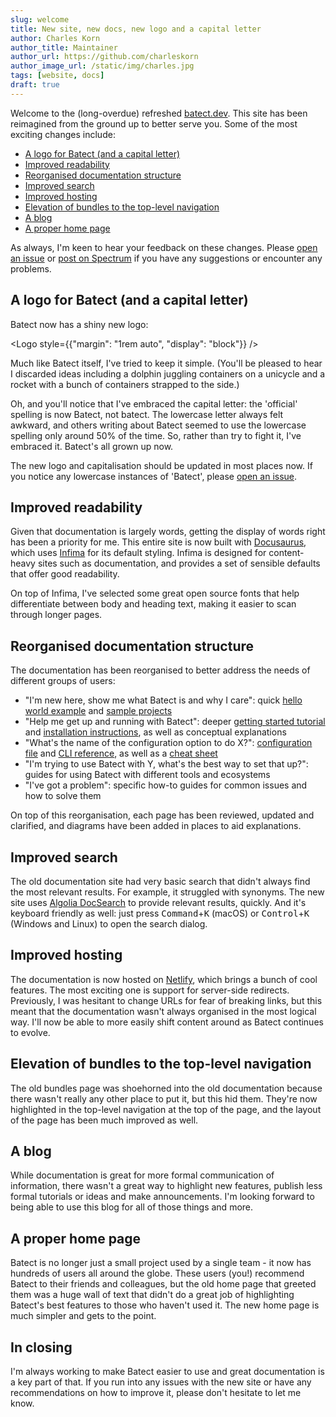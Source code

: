 ```yaml
---
slug: welcome
title: New site, new docs, new logo and a capital letter
author: Charles Korn
author_title: Maintainer
author_url: https://github.com/charleskorn
author_image_url: /static/img/charles.jpg
tags: [website, docs]
draft: true
---
```



Welcome to the (long-overdue) refreshed [batect.dev](https://batect.dev). This site has been reimagined from the ground up to
better serve you. Some of the most exciting changes include:

- [A logo for Batect (and a capital letter)](#a-logo-for-batect-and-a-capital-letter)
- [Improved readability](#improved-readability)
- [Reorganised documentation structure](#reorganised-documentation-structure)
- [Improved search](#improved-search)
- [Improved hosting](#improved-hosting)
- [Elevation of bundles to the top-level navigation](#elevation-of-bundles-to-the-top-level-navigation)
- [A blog](#a-blog)
- [A proper home page](#a-proper-home-page)

As always, I'm keen to hear your feedback on these changes. Please [open an issue](https://github.com/batect/batect/issues) or
[post on Spectrum](https://spectrum.chat/batect) if you have any suggestions or encounter any problems.

## A logo for Batect (and a capital letter)

Batect now has a shiny new logo:

<Logo style={{"margin": "1rem auto", "display": "block"}} />

Much like Batect itself, I've tried to keep it simple. (You'll be pleased to hear I discarded ideas including a dolphin juggling containers
on a unicycle and a rocket with a bunch of containers strapped to the side.)

Oh, and you'll notice that I've embraced the capital letter: the 'official' spelling is now Batect, not batect. The lowercase letter
always felt awkward, and others writing about Batect seemed to use the lowercase spelling only around 50% of the time. So, rather than try to fight
it, I've embraced it. Batect's all grown up now.

The new logo and capitalisation should be updated in most places now. If you notice any lowercase instances of 'Batect', please
[open an issue](https://github.com/batect/batect/issues).

## Improved readability

Given that documentation is largely words, getting the display of words right has been a priority for me. This entire site is now built with
[Docusaurus](https://docusaurus.io/), which uses [Infima](https://facebookincubator.github.io/infima/) for its default styling. Infima is
designed for content-heavy sites such as documentation, and provides a set of sensible defaults that offer good readability.

On top of Infima, I've selected some great open source fonts that help differentiate between body and heading text, making it easier to scan through
longer pages.

## Reorganised documentation structure

The documentation has been reorganised to better address the needs of different groups of users:

- "I'm new here, show me what Batect is and why I care": quick [hello world example](/docs/getting-started/hello-world) and [sample projects](/docs/getting-started/sample-projects)
- "Help me get up and running with Batect": deeper [getting started tutorial](/docs/getting-started/tutorial) and [installation instructions](/docs/getting-started/introduction), as well as conceptual explanations
- "What's the name of the configuration option to do X?": [configuration file](/docs/reference/config) and [CLI reference](/docs/reference/cli), as well as a [cheat sheet](/docs/reference/cheat-sheet)
- "I'm trying to use Batect with Y, what's the best way to set that up?": guides for using Batect with different tools and ecosystems
- "I've got a problem": specific how-to guides for common issues and how to solve them

On top of this reorganisation, each page has been reviewed, updated and clarified, and diagrams have been added in places to aid explanations.

## Improved search

The old documentation site had very basic search that didn't always find the most relevant results. For example, it struggled with synonyms.
The new site uses [Algolia DocSearch](https://docsearch.algolia.com/) to provide relevant results, quickly. And it's keyboard friendly as well:
just press <kbd>Command</kbd>+<kbd>K</kbd> (macOS) or <kbd>Control</kbd>+<kbd>K</kbd> (Windows and Linux) to open the search dialog.

## Improved hosting

The documentation is now hosted on [Netlify](https://www.netlify.com/), which brings a bunch of cool features. The most exciting one is
support for server-side redirects. Previously, I was hesitant to change URLs for fear of breaking links, but this meant that the
documentation wasn't always organised in the most logical way. I'll now be able to more easily shift content around as Batect continues to evolve.

## Elevation of bundles to the top-level navigation

The old bundles page was shoehorned into the old documentation because there wasn't really any other place to put it, but this hid them. They're
now highlighted in the top-level navigation at the top of the page, and the layout of the page has been much improved as well.

## A blog

While documentation is great for more formal communication of information, there wasn't a great way to highlight new features, publish less formal
tutorials or ideas and make announcements. I'm looking forward to being able to use this blog for all of those things and more.

## A proper home page

Batect is no longer just a small project used by a single team - it now has hundreds of users all around the globe. These users (you!) recommend Batect
to their friends and colleagues, but the old home page that greeted them was a huge wall of text that didn't do a great job of highlighting Batect's
best features to those who haven't used it. The new home page is much simpler and gets to the point.

## In closing

I'm always working to make Batect easier to use and great documentation is a key part of that. If you run into any issues with the new site
or have any recommendations on how to improve it, please don't hesitate to let me know.
